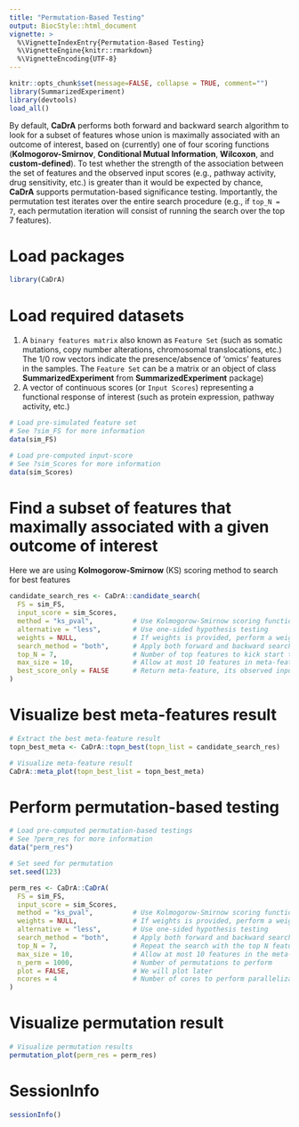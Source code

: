 ```yaml
---
title: "Permutation-Based Testing"
output: BiocStyle::html_document
vignette: >
  %\VignetteIndexEntry{Permutation-Based Testing}
  %\VignetteEngine{knitr::rmarkdown}
  %\VignetteEncoding{UTF-8}
---
```


```r
knitr::opts_chunk$set(message=FALSE, collapse = TRUE, comment="")
library(SummarizedExperiment)
library(devtools)
load_all()
```

By default, **CaDrA** performs both forward and backward search algorithm to look for a subset of features whose union is maximally associated with an outcome of interest, based on (currently) one of four scoring functions (**Kolmogorov-Smirnov**, **Conditional Mutual Information**, **Wilcoxon**, and **custom-defined**). To test whether the strength of the association between the set of features and the observed input scores (e.g., pathway activity, drug sensitivity, etc.) is greater than it would be expected by chance, **CaDrA** supports permutation-based significance testing. Importantly, the permutation test iterates over the entire search procedure (e.g., if `top_N = 7`, each permutation iteration will consist of running the search over the top 7 features).

# Load packages

```r
library(CaDrA)
```

# Load required datasets

1. A `binary features matrix` also known as `Feature Set` (such as somatic mutations, copy number alterations, chromosomal translocations, etc.) The 1/0 row vectors indicate the presence/absence of ‘omics’ features in the samples. The `Feature Set` can be a matrix or an object of class **SummarizedExperiment** from **SummarizedExperiment** package) 
2. A vector of continuous scores (or `Input Scores`) representing a functional response of interest (such as protein expression, pathway activity, etc.)

```r

# Load pre-simulated feature set 
# See ?sim_FS for more information
data(sim_FS)

# Load pre-computed input-score
# See ?sim_Scores for more information
data(sim_Scores)

```

# Find a subset of features that maximally associated with a given outcome of interest

Here we are using **Kolmogorow-Smirnow** (KS) scoring method to search for best features

```r

candidate_search_res <- CaDrA::candidate_search(
  FS = sim_FS,
  input_score = sim_Scores,
  method = "ks_pval",          # Use Kolmogorow-Smirnow scoring function 
  alternative = "less",        # Use one-sided hypothesis testing
  weights = NULL,              # If weights is provided, perform a weighted-KS test
  search_method = "both",      # Apply both forward and backward search
  top_N = 7,                   # Number of top features to kick start the search
  max_size = 10,               # Allow at most 10 features in meta-feature matrix
  best_score_only = FALSE      # Return meta-feature, its observed input scores and corresponding best score
)

```

# Visualize best meta-features result

```r

# Extract the best meta-feature result
topn_best_meta <- CaDrA::topn_best(topn_list = candidate_search_res)

# Visualize meta-feature result
CaDrA::meta_plot(topn_best_list = topn_best_meta)

```

# Perform permutation-based testing

```r

# Load pre-computed permutation-based testings
# See ?perm_res for more information
data("perm_res")

```

```r
# Set seed for permutation
set.seed(123)

perm_res <- CaDrA::CaDrA(
  FS = sim_FS, 
  input_score = sim_Scores, 
  method = "ks_pval",          # Use Kolmogorow-Smirnow scoring function 
  weights = NULL,              # If weights is provided, perform a weighted-KS test
  alternative = "less",        # Use one-sided hypothesis testing
  search_method = "both",      # Apply both forward and backward search
  top_N = 7,                   # Repeat the search with the top N features
  max_size = 10,               # Allow at most 10 features in the meta-feature matrix
  n_perm = 1000,               # Number of permutations to perform
  plot = FALSE,                # We will plot later
  ncores = 4                   # Number of cores to perform parallelization
)
```

# Visualize permutation result

```r

# Visualize permutation results
permutation_plot(perm_res = perm_res)

```

# SessionInfo

```r
sessionInfo()
```

